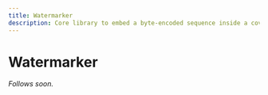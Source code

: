 ```yaml
---
title: Watermarker
description: Core library to embed a byte-encoded sequence inside a cover medium.
---
```


<!--
 Copyright (c) 2024 Fraunhofer-Gesellschaft zur Förderung der angewandten Forschung e.V.

 This work is licensed under the Fraunhofer License (on the basis of the MIT license)
 that can be found in the LICENSE file.
-->


<PatentHint components={props.components} />

# Watermarker

_Follows soon._
